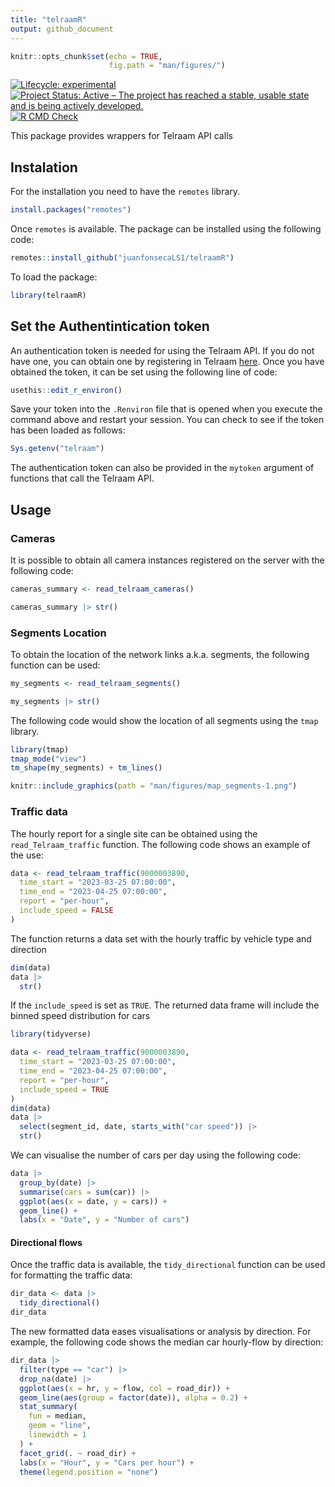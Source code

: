 ```yaml
---
title: "telraamR"
output: github_document
---
```


```r
knitr::opts_chunk$set(echo = TRUE,
                      fig.path = "man/figures/")
```

<!-- badges: start -->
[![Lifecycle: experimental](https://img.shields.io/badge/lifecycle-experimental-orange.svg)](https://lifecycle.r-lib.org/articles/stages.html#experimental) [![Project Status: Active -- The project has reached a stable, usable state and is being actively developed.](https://www.repostatus.org/badges/latest/active.svg)](https://www.repostatus.org/#active)
[![R CMD Check](https://github.com/juanfonsecaLS1/telraamR/actions/workflows/R-CMD-check.yaml/badge.svg)](https://github.com/juanfonsecaLS1/telraamR/actions/workflows/R-CMD-check.yaml)
<!-- badges: end -->

This package provides wrappers for Telraam API calls

## Instalation

For the installation you need to have the `remotes` library.

```r
install.packages("remotes")
```

Once `remotes` is available. The package can be installed using the following code:

```r
remotes::install_github("juanfonsecaLS1/telraamR")
```

To load the package:

```r
library(telraamR)
```

## Set the Authentintication token

An authentication token is needed for using the Telraam API. If you do not have one, you can obtain one by registering in Telraam [here](https://www.telraam.net/en/register). Once you have obtained the token, it can be set using the following line of code:

```r
usethis::edit_r_environ()
```

Save your token into the `.Renviron` file that is opened when you execute the command above and restart your session. You can check to see if the token has been loaded as follows:

```r
Sys.getenv("telraam")
```

The authentication token can also be provided in the `mytoken` argument of functions that call the Telraam API.

## Usage

### Cameras

It is possible to obtain all camera instances registered on the server with the following code:

```r
cameras_summary <- read_telraam_cameras()

cameras_summary |> str()
```

### Segments Location

To obtain the location of the network links a.k.a. segments, the following function can be used:

```r
my_segments <- read_telraam_segments()

my_segments |> str()
```

The following code would show the location of all segments using the `tmap` library.

```r
library(tmap)
tmap_mode("view")
tm_shape(my_segments) + tm_lines()
```
```r
knitr::include_graphics(path = "man/figures/map_segments-1.png")
```



### Traffic data

The hourly report for a single site can be obtained using the `read_Telraam_traffic` function. The following code shows an example of the use:

```r
data <- read_telraam_traffic(9000003890,
  time_start = "2023-03-25 07:00:00",
  time_end = "2023-04-25 07:00:00",
  report = "per-hour",
  include_speed = FALSE
)
```

The function returns a data set with the hourly traffic by vehicle type and direction

```r
dim(data)
data |>
  str()
```

If the `include_speed` is set as `TRUE`. The returned data frame will include the binned speed distribution for cars

```r
library(tidyverse)
```

```r
data <- read_telraam_traffic(9000003890,
  time_start = "2023-03-25 07:00:00",
  time_end = "2023-04-25 07:00:00",
  report = "per-hour",
  include_speed = TRUE
)
dim(data)
data |>
  select(segment_id, date, starts_with("car speed")) |>
  str()
```

We can visualise the number of cars per day using the following code:

```r
data |>
  group_by(date) |>
  summarise(cars = sum(car)) |>
  ggplot(aes(x = date, y = cars)) +
  geom_line() +
  labs(x = "Date", y = "Number of cars")
```

#### Directional flows

Once the traffic data is available, the `tidy_directional` function can be used for formatting the traffic data:

```r
dir_data <- data |>
  tidy_directional()
dir_data
```

The new formatted data eases visualisations or analysis by direction. For example, the following code shows the median car hourly-flow by direction:

```r
dir_data |>
  filter(type == "car") |>
  drop_na(date) |>
  ggplot(aes(x = hr, y = flow, col = road_dir)) +
  geom_line(aes(group = factor(date)), alpha = 0.2) +
  stat_summary(
    fun = median,
    geom = "line",
    linewidth = 1
  ) +
  facet_grid(. ~ road_dir) +
  labs(x = "Hour", y = "Cars per hour") +
  theme(legend.position = "none")
```
